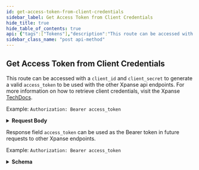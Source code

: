```yaml
---
id: get-access-token-from-client-credentials
sidebar_label: Get Access Token from Client Credentials
hide_title: true
hide_table_of_contents: true
api: {"tags":["Tokens"],"description":"This route can be accessed with a `client_id` and `client_secret` to generate a valid `access_token` to be used with the other Xpanse api endpoints. For more information on how to retrieve client credentials, visit the Xpanse [TechDocs](https://docs.paloaltonetworks.com/cortex/cortex-xpanse/cortex-xpanse-user-guide/apis-and-integrations-main/expander-apis-and-integrations/expander-apis.html#expander-apis).  \n\nExample: `Authorization: Bearer access_token`","operationId":"getAccessToken","requestBody":{"description":"scope should be `scope-xpanse`, grant_type should be `client_credentials`","content":{"application/json":{"schema":{"type":"object","properties":{"client_id":{"type":"string"},"client_secret":{"type":"string"},"scope":{"type":"string","example":"scope-xpanse"},"grant_type":{"type":"string","example":"client_credentials"}}}}}},"responses":{"200":{"description":"Response field `access_token` can be used as the Bearer token in future requests to other Xpanse endpoints.\n\nExample: `Authorization: Bearer access_token`","content":{"application/json":{"schema":{"type":"object","properties":{"access_token":{"type":"string"},"token_type":{"type":"string"},"expires_in":{"type":"integer","example":3599}}}}}}},"security":[{"ClientCredentials":[]}],"servers":[{"url":"https://api.paloaltonetworks.com"}],"method":"post","path":"/api/oauth2/RequestToken","securitySchemes":{"ClientCredentials":{"type":"oauth2","description":"For more information on how to retrieve client credentials, visit the Xpanse [TechDocs](https://docs.paloaltonetworks.com/cortex/cortex-xpanse/cortex-xpanse-user-guide/apis-and-integrations-main/expander-apis-and-integrations/expander-apis.html#expander-apis). This is the preferred method for retrieving a JWT for Xpanse APIs. There will be significant customer communications and a lengthy migration period before refresh token support is removed in favor of the client credentials flow.\n\nExchange a `client_id` and `client_secret` for an `access_token` (JWT) that can be passed to all Xpanse APIs. See [Get Access Token from Client Credentials](#operation/getAccessToken) for more info.","flows":{"clientCredentials":{"tokenUrl":"/api/oauth2/RequestToken","scopes":{"scope-xpanse":"access Xpanse APIs"}}}},"RefreshToken-Deprecated":{"type":"apiKey","description":"Xpanse APIs continue to support this JWT retrieval method alongside the preferred client credentials flow. There will be significant customer communications and a lengthy migration period before refresh token support is removed in favor of the client credentials flow.\n\nProvide a valid Xpanse-provided refresh token to access `/api/v1/idToken/`. This route will generate a JWT token that can be used with the other api endpoints.\n\nExample: `Authorization: Bearer <refreshToken>`","name":"Authorization","in":"header"},"Bearer":{"type":"http","description":"To access Xpanse APIs, a valid access token (JWT) must be included in every request\nin the `Authorization` header, which is retrieved by going through the client credentials flow (preferred method of JWT retrieval).\n\nThe value for this header should be `Bearer <access_token>`, where the token is the base64-encoded JSON Web Token returned as the `access_token` field in the client credentials flow.","name":"Authorization","in":"header","scheme":"bearer","bearerFormat":"JWT"}},"jsonRequestBodyExample":{"client_id":"string","client_secret":"string","scope":"scope-xpanse","grant_type":"client_credentials"},"info":{"title":"Services","description":"API for interacting with Services on your network","termsOfService":"https://www.paloaltonetworks.com/content/dam/pan/en_US/assets/pdf/legal/palo-alto-networks-end-user-license-agreement-eula.pdf","contact":{"name":"API Support","url":"https://docs.paloaltonetworks.com/cortex/cortex-xpanse/cortex-xpanse-user-guide/apis-and-integrations-main/expander-apis-and-integrations/expander-apis.html#expander-apis","email":"expanse-support@paloaltonetworks.com"},"version":"1.0.0"},"postman":{"name":"Get Access Token from Client Credentials","description":{"content":"This route can be accessed with a `client_id` and `client_secret` to generate a valid `access_token` to be used with the other Xpanse api endpoints. For more information on how to retrieve client credentials, visit the Xpanse [TechDocs](https://docs.paloaltonetworks.com/cortex/cortex-xpanse/cortex-xpanse-user-guide/apis-and-integrations-main/expander-apis-and-integrations/expander-apis.html#expander-apis).  \n\nExample: `Authorization: Bearer access_token`","type":"text/plain"},"url":{"path":["api","oauth2","RequestToken"],"host":["{{baseUrl}}"],"query":[],"variable":[]},"header":[{"key":"Content-Type","value":"application/json"},{"key":"Accept","value":"application/json"}],"method":"POST","body":{"mode":"raw","raw":"\"\"","options":{"raw":{"language":"json"}}},"auth":{"type":"oauth2","oauth2":[]}}}
sidebar_class_name: "post api-method"
---
```



## Get Access Token from Client Credentials



This route can be accessed with a `client_id` and `client_secret` to generate a valid `access_token` to be used with the other Xpanse api endpoints. For more information on how to retrieve client credentials, visit the Xpanse [TechDocs](https://docs.paloaltonetworks.com/cortex/cortex-xpanse/cortex-xpanse-user-guide/apis-and-integrations-main/expander-apis-and-integrations/expander-apis.html#expander-apis).  

Example: `Authorization: Bearer access_token`

<details style={{}}><summary style={{"textAlign":"left"}}><strong>Request Body</strong></summary><div style={{"textAlign":"left","marginLeft":"1rem"}}><div style={{"marginTop":"1rem","marginBottom":"1rem"}}>

scope should be `scope-xpanse`, grant_type should be `client_credentials`

</div></div><ul style={{"marginLeft":"1rem"}}><SchemaItem collapsible={false} name={"client_id"} required={false} schemaDescription={undefined} schemaName={"string"} qualifierMessage={undefined}></SchemaItem><SchemaItem collapsible={false} name={"client_secret"} required={false} schemaDescription={undefined} schemaName={"string"} qualifierMessage={undefined}></SchemaItem><SchemaItem collapsible={false} name={"scope"} required={false} schemaDescription={undefined} schemaName={"string"} qualifierMessage={undefined}></SchemaItem><SchemaItem collapsible={false} name={"grant_type"} required={false} schemaDescription={undefined} schemaName={"string"} qualifierMessage={undefined}></SchemaItem></ul></details><div><ApiTabs><TabItem label={"200"} value={"200"}><div>

Response field `access_token` can be used as the Bearer token in future requests to other Xpanse endpoints.

Example: `Authorization: Bearer access_token`

</div><div><details style={{}}><summary style={{"textAlign":"left"}}><strong>Schema</strong></summary><div style={{"textAlign":"left","marginLeft":"1rem"}}></div><ul style={{"marginLeft":"1rem"}}><SchemaItem collapsible={false} name={"access_token"} required={false} schemaDescription={undefined} schemaName={"string"} qualifierMessage={undefined}></SchemaItem><SchemaItem collapsible={false} name={"token_type"} required={false} schemaDescription={undefined} schemaName={"string"} qualifierMessage={undefined}></SchemaItem><SchemaItem collapsible={false} name={"expires_in"} required={false} schemaDescription={undefined} schemaName={"integer"} qualifierMessage={undefined}></SchemaItem></ul></details></div></TabItem></ApiTabs></div>
      